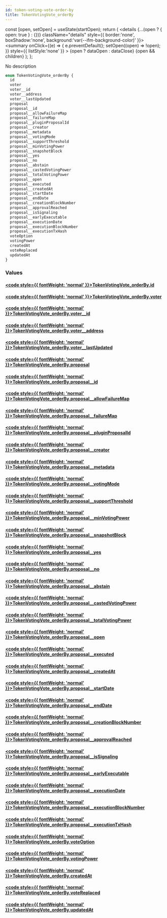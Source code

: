 ```yaml
---
id: token-voting-vote-order-by
title: TokenVotingVote_orderBy
---
```









  const [open, setOpen] = useState(startOpen);
  return (
    <details {...(open ? { open: true } : {})} className="details" style={{ border:'none', boxShadow:'none', background:'var(--ifm-background-color)' }}>
      <summary
        onClick={(e) => {
          e.preventDefault();
          setOpen((open) => !open);
        }}
        style={{ listStyle:'none' }}
      >
      {open ? dataOpen : dataClose}
      </summary>
      {open && children}
    </details>
  );
};








No description


```graphql
enum TokenVotingVote_orderBy {
  id
  voter
  voter__id
  voter__address
  voter__lastUpdated
  proposal
  proposal__id
  proposal__allowFailureMap
  proposal__failureMap
  proposal__pluginProposalId
  proposal__creator
  proposal__metadata
  proposal__votingMode
  proposal__supportThreshold
  proposal__minVotingPower
  proposal__snapshotBlock
  proposal__yes
  proposal__no
  proposal__abstain
  proposal__castedVotingPower
  proposal__totalVotingPower
  proposal__open
  proposal__executed
  proposal__createdAt
  proposal__startDate
  proposal__endDate
  proposal__creationBlockNumber
  proposal__approvalReached
  proposal__isSignaling
  proposal__earlyExecutable
  proposal__executionDate
  proposal__executionBlockNumber
  proposal__executionTxHash
  voteOption
  votingPower
  createdAt
  voteReplaced
  updatedAt
}
```




### Values

#### [<code style={{ fontWeight: 'normal' }}>TokenVotingVote_orderBy.<b>id</b></code>](#)  
> 
> 
> 
> 

#### [<code style={{ fontWeight: 'normal' }}>TokenVotingVote_orderBy.<b>voter</b></code>](#)  
> 
> 
> 
> 

#### [<code style={{ fontWeight: 'normal' }}>TokenVotingVote_orderBy.<b>voter__id</b></code>](#)  
> 
> 
> 
> 

#### [<code style={{ fontWeight: 'normal' }}>TokenVotingVote_orderBy.<b>voter__address</b></code>](#)  
> 
> 
> 
> 

#### [<code style={{ fontWeight: 'normal' }}>TokenVotingVote_orderBy.<b>voter__lastUpdated</b></code>](#)  
> 
> 
> 
> 

#### [<code style={{ fontWeight: 'normal' }}>TokenVotingVote_orderBy.<b>proposal</b></code>](#)  
> 
> 
> 
> 

#### [<code style={{ fontWeight: 'normal' }}>TokenVotingVote_orderBy.<b>proposal__id</b></code>](#)  
> 
> 
> 
> 

#### [<code style={{ fontWeight: 'normal' }}>TokenVotingVote_orderBy.<b>proposal__allowFailureMap</b></code>](#)  
> 
> 
> 
> 

#### [<code style={{ fontWeight: 'normal' }}>TokenVotingVote_orderBy.<b>proposal__failureMap</b></code>](#)  
> 
> 
> 
> 

#### [<code style={{ fontWeight: 'normal' }}>TokenVotingVote_orderBy.<b>proposal__pluginProposalId</b></code>](#)  
> 
> 
> 
> 

#### [<code style={{ fontWeight: 'normal' }}>TokenVotingVote_orderBy.<b>proposal__creator</b></code>](#)  
> 
> 
> 
> 

#### [<code style={{ fontWeight: 'normal' }}>TokenVotingVote_orderBy.<b>proposal__metadata</b></code>](#)  
> 
> 
> 
> 

#### [<code style={{ fontWeight: 'normal' }}>TokenVotingVote_orderBy.<b>proposal__votingMode</b></code>](#)  
> 
> 
> 
> 

#### [<code style={{ fontWeight: 'normal' }}>TokenVotingVote_orderBy.<b>proposal__supportThreshold</b></code>](#)  
> 
> 
> 
> 

#### [<code style={{ fontWeight: 'normal' }}>TokenVotingVote_orderBy.<b>proposal__minVotingPower</b></code>](#)  
> 
> 
> 
> 

#### [<code style={{ fontWeight: 'normal' }}>TokenVotingVote_orderBy.<b>proposal__snapshotBlock</b></code>](#)  
> 
> 
> 
> 

#### [<code style={{ fontWeight: 'normal' }}>TokenVotingVote_orderBy.<b>proposal__yes</b></code>](#)  
> 
> 
> 
> 

#### [<code style={{ fontWeight: 'normal' }}>TokenVotingVote_orderBy.<b>proposal__no</b></code>](#)  
> 
> 
> 
> 

#### [<code style={{ fontWeight: 'normal' }}>TokenVotingVote_orderBy.<b>proposal__abstain</b></code>](#)  
> 
> 
> 
> 

#### [<code style={{ fontWeight: 'normal' }}>TokenVotingVote_orderBy.<b>proposal__castedVotingPower</b></code>](#)  
> 
> 
> 
> 

#### [<code style={{ fontWeight: 'normal' }}>TokenVotingVote_orderBy.<b>proposal__totalVotingPower</b></code>](#)  
> 
> 
> 
> 

#### [<code style={{ fontWeight: 'normal' }}>TokenVotingVote_orderBy.<b>proposal__open</b></code>](#)  
> 
> 
> 
> 

#### [<code style={{ fontWeight: 'normal' }}>TokenVotingVote_orderBy.<b>proposal__executed</b></code>](#)  
> 
> 
> 
> 

#### [<code style={{ fontWeight: 'normal' }}>TokenVotingVote_orderBy.<b>proposal__createdAt</b></code>](#)  
> 
> 
> 
> 

#### [<code style={{ fontWeight: 'normal' }}>TokenVotingVote_orderBy.<b>proposal__startDate</b></code>](#)  
> 
> 
> 
> 

#### [<code style={{ fontWeight: 'normal' }}>TokenVotingVote_orderBy.<b>proposal__endDate</b></code>](#)  
> 
> 
> 
> 

#### [<code style={{ fontWeight: 'normal' }}>TokenVotingVote_orderBy.<b>proposal__creationBlockNumber</b></code>](#)  
> 
> 
> 
> 

#### [<code style={{ fontWeight: 'normal' }}>TokenVotingVote_orderBy.<b>proposal__approvalReached</b></code>](#)  
> 
> 
> 
> 

#### [<code style={{ fontWeight: 'normal' }}>TokenVotingVote_orderBy.<b>proposal__isSignaling</b></code>](#)  
> 
> 
> 
> 

#### [<code style={{ fontWeight: 'normal' }}>TokenVotingVote_orderBy.<b>proposal__earlyExecutable</b></code>](#)  
> 
> 
> 
> 

#### [<code style={{ fontWeight: 'normal' }}>TokenVotingVote_orderBy.<b>proposal__executionDate</b></code>](#)  
> 
> 
> 
> 

#### [<code style={{ fontWeight: 'normal' }}>TokenVotingVote_orderBy.<b>proposal__executionBlockNumber</b></code>](#)  
> 
> 
> 
> 

#### [<code style={{ fontWeight: 'normal' }}>TokenVotingVote_orderBy.<b>proposal__executionTxHash</b></code>](#)  
> 
> 
> 
> 

#### [<code style={{ fontWeight: 'normal' }}>TokenVotingVote_orderBy.<b>voteOption</b></code>](#)  
> 
> 
> 
> 

#### [<code style={{ fontWeight: 'normal' }}>TokenVotingVote_orderBy.<b>votingPower</b></code>](#)  
> 
> 
> 
> 

#### [<code style={{ fontWeight: 'normal' }}>TokenVotingVote_orderBy.<b>createdAt</b></code>](#)  
> 
> 
> 
> 

#### [<code style={{ fontWeight: 'normal' }}>TokenVotingVote_orderBy.<b>voteReplaced</b></code>](#)  
> 
> 
> 
> 

#### [<code style={{ fontWeight: 'normal' }}>TokenVotingVote_orderBy.<b>updatedAt</b></code>](#)  
> 
> 
> 
> 





